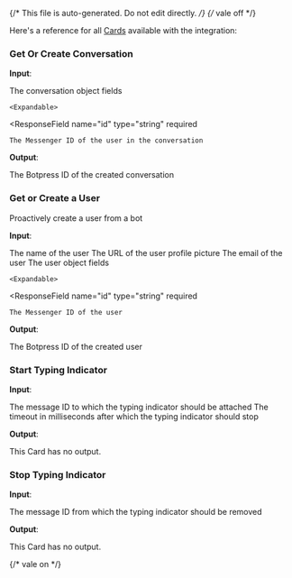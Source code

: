 {/* This file is auto-generated. Do not edit directly. */}
{/* vale off */}

Here's a reference for all [Cards](/learn/reference/cards/) available with the integration:

### Get Or Create Conversation

**Input**:

<Expandable title="input fields">
  <ResponseField
    name="conversation"
    type="object"
    required
  >
    The conversation object fields

    <Expandable>
  <ResponseField
    name="id"
    type="string"
    required
  >
    The Messenger ID of the user in the conversation
  </ResponseField>
    </Expandable>
  </ResponseField>
</Expandable>

**Output**:

<Expandable title="output">
  <ResponseField
    name="conversationId"
    type="string"
    required
  >
    The Botpress ID of the created conversation
  </ResponseField>
</Expandable>

### Get or Create a User

Proactively create a user from a bot

**Input**:

<Expandable title="input fields">
  <ResponseField
    name="name"
    type="string"
  >
    The name of the user
  </ResponseField>
  <ResponseField
    name="pictureUrl"
    type="string"
  >
    The URL of the user profile picture
  </ResponseField>
  <ResponseField
    name="email"
    type="string"
  >
    The email of the user
  </ResponseField>
  <ResponseField
    name="user"
    type="object"
    required
  >
    The user object fields

    <Expandable>
  <ResponseField
    name="id"
    type="string"
    required
  >
    The Messenger ID of the user
  </ResponseField>
    </Expandable>
  </ResponseField>
</Expandable>

**Output**:

<Expandable title="output">
  <ResponseField
    name="userId"
    type="string"
    required
  >
    The Botpress ID of the created user
  </ResponseField>
</Expandable>

### Start Typing Indicator

**Input**:

<Expandable title="input fields">
  <ResponseField
    name="conversationId"
    type="string"
    required
  >
    
  </ResponseField>
  <ResponseField
    name="messageId"
    type="string"
    required
  >
    The message ID to which the typing indicator should be attached
  </ResponseField>
  <ResponseField
    name="timeout"
    type="number"
  >
    The timeout in milliseconds after which the typing indicator should stop
  </ResponseField>
</Expandable>

**Output**:

This Card has no output.

### Stop Typing Indicator

**Input**:

<Expandable title="input fields">
  <ResponseField
    name="conversationId"
    type="string"
    required
  >
    
  </ResponseField>
  <ResponseField
    name="messageId"
    type="string"
    required
  >
    The message ID from which the typing indicator should be removed
  </ResponseField>
</Expandable>

**Output**:

This Card has no output.


{/* vale on */}
